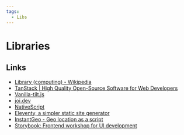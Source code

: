 ```yaml
---
tags:
  - Libs
---
```


# Libraries

## Links

- [Library (computing) - Wikipedia](<https://en.wikipedia.org/wiki/Library_(computing)>)
- [TanStack | High Quality Open-Source Software for Web Developers](https://tanstack.com/)
- [Vanilla-tilt.js](https://micku7zu.github.io/vanilla-tilt.js/)
- [joi.dev](https://joi.dev/)
- [NativeScript](https://nativescript.org/)
- [Eleventy, a simpler static site generator](https://www.11ty.dev/)
- [InstantGeo - Geo location as a script](https://instantgeo.info/#loading-async-recommended)
- [Storybook: Frontend workshop for UI development](https://storybook.js.org/)
